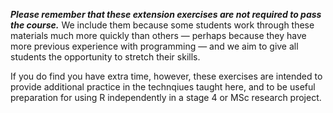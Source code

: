 
***Please remember that these extension exercises are _not_ required to pass the course.*** We
include them because some students work through these materials much
more quickly than others --- perhaps because they have more previous experience with
programming --- and we aim to give all students the opportunity to stretch their skills.

If you do find you have extra time, however, these exercises are intended to
provide additional practice in the technqiues taught here, and to be useful
preparation for using R independently in a stage 4 or MSc research project.

